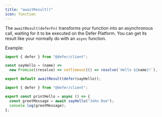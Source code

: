 ```yaml
---
title: "awaitResult()"
icon: function
---
```


The `awaitResult(deferFn)` transforms your function into an asynchronous call,
waiting for it to be executed on the Defer Platform. You can get its result like
your normally do with an `async` function.

Example:

<CodeGroup>

```js defer/sayHello.js
import { defer } from "@defer/client";

const sayHello = (name) =>
  new Promise((resolve) => setTimeout(() => resolve(`Hello ${name}!`), 5000));

export default awaitResult(defer(sayHello));
```

```js src/printHello.js
import { defer } from "@defer/client";

export const printHello = async () => {
  const greetMessage = await sayHello("John Doe");
  console.log(greetMessage);
};
```

</CodeGroup>
